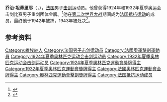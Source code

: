 '''乔治·坦蒂里耶'''（{{lang-fr|Georges Tainturier}}，{{bd|1890年|5月20日|1943年|12月7日|}}），[[法国|法国]]男子[[击剑|击剑]]运动员。他曾获得1924年和1932年夏季奥运会击剑比赛男子重剑团体金牌。<ref>{{Cite web|title=Georges TAINTURIER|url=https://www.olympic.org/georges-tainturier|accessdate=2021-03-11|date=2021-03-10|work=International Olympic Committee|language=en}}</ref>他在[[第二次世界大战|第二次世界大战]]期间成为[[法国抵抗运动|法国抵抗运动]]的成员，最终他于1942年被捕，1943年被处决<ref name=sr>{{cite web|url=https://www.sports-reference.com/olympics/athletes/ta/georges-tainturier-1.html |title=Georges Tainturier Olympic Results |access-date=2010-03-20 |work=sports-reference.com |archive-url=https://web.archive.org/web/20200417064815/https://www.sports-reference.com/olympics/athletes/ta/georges-tainturier-1.html |archive-date=2020-04-17 }}</ref>。

== 参考资料 ==
{{reflist}}

{{奥林匹克运动会击剑比赛男子重剑团体冠军}}

{{Authority control}}
{{DEFAULTSORT:Tainturier, Georges}}
[[Category:維埃納人|Category:維埃納人]]
[[Category:法国男子击剑运动员|Category:法国男子击剑运动员]]
[[Category:法國奧運擊劍運動員|Category:法國奧運擊劍運動員]]
[[Category:1924年夏季奥林匹克运动会击剑运动员|Category:1924年夏季奥林匹克运动会击剑运动员]]
[[Category:1932年夏季奥林匹克运动会击剑运动员|Category:1932年夏季奥林匹克运动会击剑运动员]]
[[Category:1924年夏季奧林匹克運動會獎牌得主|Category:1924年夏季奧林匹克運動會獎牌得主]]
[[Category:1932年夏季奧林匹克運動會獎牌得主|Category:1932年夏季奧林匹克運動會獎牌得主]]
[[Category:法國奧林匹克運動會金牌得主|Category:法國奧林匹克運動會金牌得主]]
[[Category:奧林匹克運動會擊劍獎牌得主|Category:奧林匹克運動會擊劍獎牌得主]]
[[Category:法国抵抗运动成员|Category:法国抵抗运动成员]]
